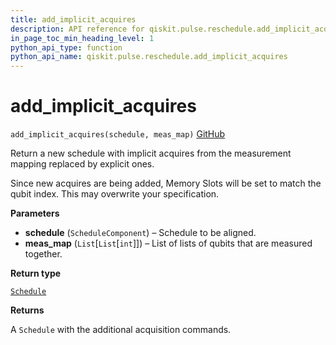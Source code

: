 ```yaml
---
title: add_implicit_acquires
description: API reference for qiskit.pulse.reschedule.add_implicit_acquires
in_page_toc_min_heading_level: 1
python_api_type: function
python_api_name: qiskit.pulse.reschedule.add_implicit_acquires
---
```


# add\_implicit\_acquires

<span id="qiskit.pulse.reschedule.add_implicit_acquires" />

`add_implicit_acquires(schedule, meas_map)` [GitHub](https://github.com/qiskit/qiskit/tree/stable/0.14/qiskit/pulse/reschedule.py "view source code")

Return a new schedule with implicit acquires from the measurement mapping replaced by explicit ones.

<Admonition title="Warning" type="caution">
  Since new acquires are being added, Memory Slots will be set to match the qubit index. This may overwrite your specification.
</Admonition>

**Parameters**

*   **schedule** (`ScheduleComponent`) – Schedule to be aligned.
*   **meas\_map** (`List`\[`List`\[`int`]]) – List of lists of qubits that are measured together.

**Return type**

[`Schedule`](qiskit.pulse.Schedule "qiskit.pulse.schedule.Schedule")

**Returns**

A `Schedule` with the additional acquisition commands.

